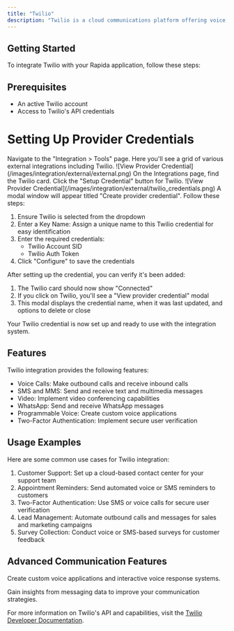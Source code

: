 ```yaml
---
title: "Twilio"
description: "Twilio is a cloud communications platform offering voice, messaging, and video services for businesses."
---
```


## Getting Started

To integrate Twilio with your Rapida application, follow these steps:

## Prerequisites

- An active Twilio account
- Access to Twilio's API credentials

# Setting Up Provider Credentials

<Steps>
<Step title="Access the Integrations Page">
Navigate to the "Integration > Tools" page. Here you'll see a grid of various external integrations including Twilio.
![View Provider Credential](/images/integration/external/external.png)

</Step>

<Step title="Select Twilio">
On the Integrations page, find the Twilio card. Click the "Setup Credential" button for Twilio.

</Step>

<Step title="Create Provider Credential">
![View Provider Credential](/images/integration/external/twilio_credentials.png)
A modal window will appear titled "Create provider credential". Follow these steps:

1. Ensure Twilio is selected from the dropdown
2. Enter a Key Name: Assign a unique name to this Twilio credential for easy identification
3. Enter the required credentials:
   - Twilio Account SID
   - Twilio Auth Token
4. Click "Configure" to save the credentials

</Step>

<Step title="Verify Credential Setup">
After setting up the credential, you can verify it's been added:

1. The Twilio card should now show "Connected"
2. If you click on Twilio, you'll see a "View provider credential" modal
3. This modal displays the credential name, when it was last updated, and options to delete or close

</Step>
</Steps>

Your Twilio credential is now set up and ready to use with the integration system.

## Features

Twilio integration provides the following features:

- Voice Calls: Make outbound calls and receive inbound calls
- SMS and MMS: Send and receive text and multimedia messages
- Video: Implement video conferencing capabilities
- WhatsApp: Send and receive WhatsApp messages
- Programmable Voice: Create custom voice applications
- Two-Factor Authentication: Implement secure user verification

## Usage Examples

Here are some common use cases for Twilio integration:

1. Customer Support: Set up a cloud-based contact center for your support team
2. Appointment Reminders: Send automated voice or SMS reminders to customers
3. Two-Factor Authentication: Use SMS or voice calls for secure user verification
4. Lead Management: Automate outbound calls and messages for sales and marketing campaigns
5. Survey Collection: Conduct voice or SMS-based surveys for customer feedback

## Advanced Communication Features

<CardGroup cols={2}>
  <Card
    title="Programmable Voice"
    icon="phone-volume"
    href="/communication/programmable-voice"
  >
    <p className="text-sm mt-2 leading-none">
      Create custom voice applications and interactive voice response systems.
    </p>
  </Card>
  <Card
    title="Messaging Insights"
    icon="chart-line"
    href="/communication/messaging-insights"
  >
    <p className="text-sm mt-2 leading-none">
      Gain insights from messaging data to improve your communication
      strategies.
    </p>
  </Card>
</CardGroup>

For more information on Twilio's API and capabilities, visit the [Twilio Developer Documentation](https://www.twilio.com/docs).

